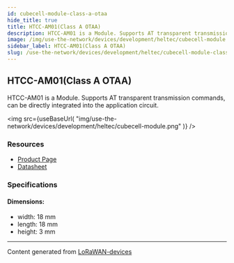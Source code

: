 ```yaml
---
id: cubecell-module-class-a-otaa
hide_title: true
title: HTCC-AM01(Class A OTAA)
description: HTCC-AM01 is a Module. Supports AT transparent transmission commands, can be directly integrated into the application circuit.
image: /img/use-the-network/devices/development/heltec/cubecell-module.png
sidebar_label: HTCC-AM01(Class A OTAA)
slug: /use-the-network/devices/development/heltec/cubecell-module-class-a-otaa
---
```



## HTCC-AM01(Class A OTAA)

HTCC-AM01 is a Module. Supports AT transparent transmission commands, can be directly integrated into the application circuit.

<img
src={useBaseUrl(
"img/use-the-network/devices/development/heltec/cubecell-module.png"
)}
/>

### Resources

- [Product Page](https://heltec.org/project/htcc-am01/)
- [Datasheet](https://heltec.org/project/htcc-am01/#1552557147424-7f1ec-5c652144-e1d6f6d7-e5b5)

### Specifications

#### Dimensions:
- width: 18 mm
- length: 18 mm
- height: 3 mm



---
Content generated from [LoRaWAN-devices](https://github.com/TheThingsNetwork/lorawan-devices)